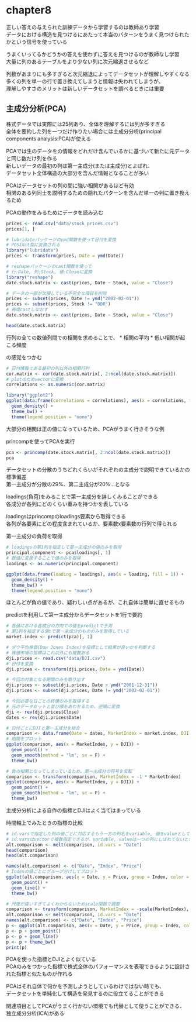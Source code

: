 # chapter8
正しい答えの与えられた訓練データから学習するのは教師あり学習  
データにおける構造を見つけるにあたって本当のパターンをうまく見つけられたかという信号を使っている

うまくいってるかどうかの答えを使わずに答えを見つけるのが教師なし学習  
大量に列のあるテーブルをより少ない列に次元縮退させるなど

列数があまりにも多すぎると次元縮退によってデータセットが理解しやすくなる  
多くの列を単一の行で置き換えてしまうと情報は失われてしまうが、  
理解しやすさのメリットは新しいデータセットを調べるときには重要

## 主成分分析(PCA)
株式データでは実際には25列あり、全体を理解するには列が多すぎる  
全体を要約した列を一つだけ作りたい場合には主成分分析(principal components analysis:PCA)が使える

PCAでは生のデータをの情報をどれだけ含んでいるかに基づいて新たに元データと同じ数だけ列を作る  
新しいデータの最初の列は第一主成分(または主成分)とよばれ、  
データセット全体構造の大部分を含んだ情報となることが多い

PCAはデータセットの列の間に強い相関があるほど有効  
相関のある列同士を説明するための隠れたパターンを含んだ単一の列に置き換えるため

PCAの動作をみるためにデータを読み込む
```r
prices <- read.csv("data/stock_prices.csv")
prices[1, ]

# lubridateパッケージのymd関数を使って日付を変換
# POSIXct型に変換される
library("lubridate")
prices <- transform(prices, Date = ymd(Date))

# reshapeパッケージのcast関数を使って
# 行:Date, 列:Stock, 値:Closeに変換
library("reshape")
date.stock.matrix <- cast(prices, Date ~ Stock, value = "Close")

# データの一部が欠損している不完全な項目を削除
prices <- subset(prices, Date != ymd("2002-02-01"))
prices <- subset(prices, Stock != "DDR")
# 再度castしなおす
date.stock.matrix <- cast(prices, Date ~ Stock, value = "Close")

head(date.stock.matrix)
```

行列の全ての数値列間での相関を求めることで、
* 相関の平均
* 低い相関が起こる頻度

の感覚をつかむ
```r
# 日付情報である最初の列以外の相関行列
cor.matrix <- cor(date.stock.matrix[, 2:ncol(date.stock.matrix)])
# plotのためvectorに変換
correlations <- as.numeric(cor.matrix)

library("ggplot2")
ggplot(data.frame(correlations = correlations), aes(x = correlations, fill = 1)) +
  geom_density() +
  theme_bw() +
  theme(legend.position = "none")
```
大部分の相関は正の値になっているため、PCAがうまく行きそうな例

princompを使ってPCAを実行
```r
pca <- princomp(date.stock.matrix[, 2:ncol(date.stock.matrix)])
pca
```
データセットの分散のうちどれくらいがそれぞれの主成分で説明できているかの標準偏差  
第一主成分が分散の29%、第二主成分が20%...となる

loadings(負荷)をみることで第一主成分を詳しくみることができる  
各成分が各列にどのくらい重みを持つかを表している

loadingsはprincompのloadings要素から取得できる  
各列が各要素にどの程度含まれているか、要素数x要素数の行列で得られる

第一主成分の負荷を取得
```r
# loadingsの第1列を指定して第一主成分の値のみを取得
principal.component <- pca$loadings[, 1]
# 数値に変換することで値のみを取得
loadings <- as.numeric(principal.component)

ggplot(data.frame(loading = loadings), aes(x = loading, fill = 1)) +
  geom_density() +
  theme_bw() +
  theme(legend.position = "none")
```
ほとんどが負の値であり、疑わしい点があるが、これ自体は簡単に直せるもの

predictを利用して第一主成分からデータセットを1行で要約
```r
# 各値における各成分の方向での値をpredictで予測
# 第1列を指定する個tで第一主成分のもののみを取得している
market.index <- predict(pca)[, 1]

# ダウ平均株価(Dow Jones Index)を指標として結果が良いかを判断する
# 株価市場の指標はこれ以外にも複数ある
dji.prices <- read.csv("data/DJI.csv")
# 日付を変換
dji.prices <- transform(dji.prices, Date = ymd(Date))

# 今回の対象となる期間のみを取り出す
dji.prices <- subset(dji.prices, Date > ymd("2001-12-31"))
dji.prices <- subset(dji.prices, Date != ymd("2002-02-01"))

# 今回必要な日ごとの終値のみを取得する
# 元のデータセットと並び順をあわせるため、逆順に変換
dji <- rev(dji.prices$Close)
dates <- rev(dji.prices$Date)

# 日付ごとにDJIと第一主成分を結合
comparison <- data.frame(Date = dates, MarketIndex = market.index, DJI = dji)
# 相関をプロット
ggplot(comparison, aes(x = MarketIndex, y = DJI)) +
  geom_point() +
  geom_smooth(method = "lm", se = F) + 
  theme_bw()

# 負の相関となってしまっているため、第一主成分の符号を反転
comparison <- transform(comparison, MarketIndex = -1 * MarketIndex)
ggplot(comparison, aes(x = MarketIndex, y = DJI)) +
  geom_point() +
  geom_smooth(method = "lm", se = F) + 
  theme_bw()
```
主成分分析による自作の指標とDJIはよく当てはまっている

時間軸上でみたときの指標の比較
```r
# id.varsで指定した列の値ごとに対応するもう一方の列名をvariable, 値をvalueとして出力
# id.varsはvectorで複数指定できるが、variable, valueは一つの列にしぼれてないとダメ
alt.comparison <- melt(comparison, id.vars = "Date")
head(comparison)
head(alt.comparison)

names(alt.comparison) <- c("Date", "Index", "Price")
# Indexの値ごとにグループ分けしてプロット
ggplot(alt.comparison, aes(x = Date, y = Price, group = Index, color = Index)) +
  geom_point() +
  geom_line() +
  theme_bw()

# 尺度が違いすぎてよくわからないためscale関数で調整
comparison <- transform(comparison, MarketIndex = -scale(MarketIndex), DJI = scale(DJI))
alt.comparison <- melt(comparison, id.vars = "Date")
names(alt.comparison) <- c("Date", "Index", "Price")
p <- ggplot(alt.comparison, aes(x = Date, y = Price, group = Index, color = Index))
p <- p + geom_point()
p <- p + geom_line()
p <- p + theme_bw()
print(p)
```
PCAを使った指標とDJIとよく似ている  
PCAのみをつかった指標で株式全体のパフォーマンスを表現できるように設計された指標と似たものが作れる

PCAはそれ自体で何かを予測しようとしているわけではない時でも、  
データセットを単純化して構造を発見するのに役立てることができる

関連項目としてPCAがうまく行かない環境でも代替として使うことができる、
独立成分分析(ICA)がある